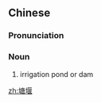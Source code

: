 ==Chinese==
{{zh-forms}}

===Pronunciation===
{{zh-pron
|m=tángyàn
|cat=n
}}

===Noun===
{{zh-noun}}

# irrigation pond or dam

[[zh:塘堰]]